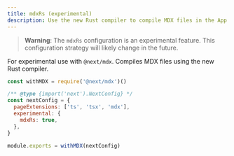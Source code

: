 ```yaml
---
title: mdxRs (experimental)
description: Use the new Rust compiler to compile MDX files in the App Router.
---
```


> **Warning**: The `mdxRs` configuration is an experimental feature. This configuration strategy will likely change in the future.

For experimental use with `@next/mdx`. Compiles MDX files using the new Rust compiler.

```js filename="next.config.js"
const withMDX = require('@next/mdx')()

/** @type {import('next').NextConfig} */
const nextConfig = {
  pageExtensions: ['ts', 'tsx', 'mdx'],
  experimental: {
    mdxRs: true,
  },
}

module.exports = withMDX(nextConfig)
```
